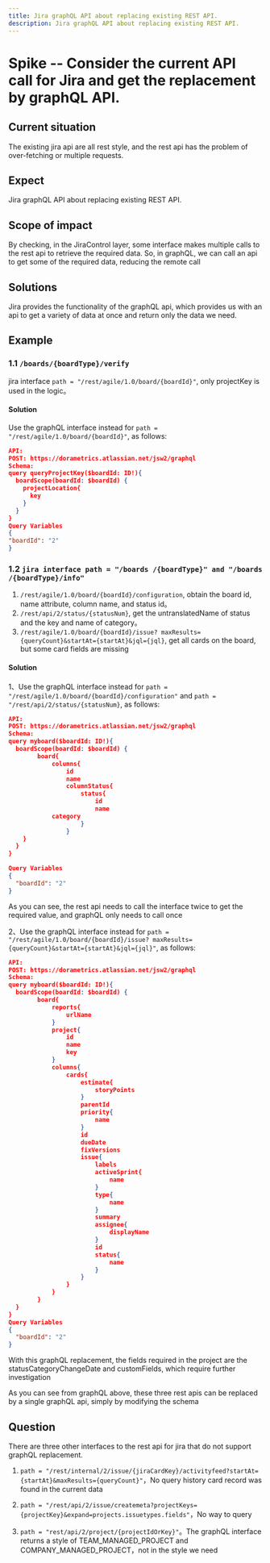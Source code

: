 ```yaml
---
title: Jira graphQL API about replacing existing REST API.
description: Jira graphQL API about replacing existing REST API.
---
```


# Spike -- Consider the current API call for Jira and get the replacement by graphQL API.

## Current situation

The existing jira api are all rest style, and the rest api has the problem of over-fetching or multiple requests.

## Expect

Jira graphQL API about replacing existing REST API.

## Scope of impact
By checking, in the JiraControl layer, some interface makes multiple calls to the rest api to retrieve the required data. So, in graphQL, we can call an api to get some of the required data, reducing the remote call

## Solutions
Jira provides the functionality of the graphQL api, which provides us with an api to get a variety of data at once and return only the data we need.

## Example
### 1.1 `/boards/{boardType}/verify`
jira interface `path = "/rest/agile/1.0/board/{boardId}"`, only projectKey is used in the logic。
#### Solution
Use the graphQL interface instead for `path = "/rest/agile/1.0/board/{boardId}"`, as follows:
```json
API:
POST: https://dorametrics.atlassian.net/jsw2/graphql
Schema:
query queryProjectKey($boardId: ID!){
  boardScope(boardId: $boardId) {
    projectLocation{
      key
    }
  }
}
Query Variables
{
"boardId": "2"
}
```

### 1.2 `jira interface path = "/boards /{boardType}" and "/boards /{boardType}/info"`
1. `/rest/agile/1.0/board/{boardId}/configuration`, obtain the board id, name attribute, column name, and status id。
2. `/rest/api/2/status/{statusNum}`, get the untranslatedName of status and the key and name of category。
3. `/rest/agile/1.0/board/{boardId}/issue? maxResults={queryCount}&startAt={startAt}&jql={jql}`, get all cards on the board, but some card fields are missing

#### Solution
1、Use the graphQL interface instead for `path = "/rest/agile/1.0/board/{boardId}/configuration"` and `path = "/rest/api/2/status/{statusNum}`, as follows:
```json
API:
POST: https://dorametrics.atlassian.net/jsw2/graphql
Schema:
query myboard($boardId: ID!){
  boardScope(boardId: $boardId) {
		board{
			columns{
				id
				name
				columnStatus{
					status{
						id
						name
            category
					}
				}
    }
  }
}

Query Variables
{
  "boardId": "2"
}
```
As you can see, the rest api needs to call the interface twice to get the required value, and graphQL only needs to call once

2、Use the graphQL interface instead for `path = "/rest/agile/1.0/board/{boardId}/issue? maxResults={queryCount}&startAt={startAt}&jql={jql}"`, as follows:
```json
API:
POST: https://dorametrics.atlassian.net/jsw2/graphql
Schema:
query myboard($boardId: ID!){
  boardScope(boardId: $boardId) {
		board{
			reports{
				urlName
			}
			project{
				id
				name
				key
			}
			columns{
				cards{
					estimate{
						storyPoints
					}
					parentId
					priority{
						name
					}
					id
					dueDate
					fixVersions
					issue{
						labels
						activeSprint{
							name
						}
						type{
							name
						}
						summary
						assignee{
							displayName
						}
						id
						status{
							name
						}
					}
				}
			}
		}
  }
}
Query Variables
{
  "boardId": "2"
}
```
With this graphQL replacement, the fields required in the project are the statusCategoryChangeDate and customFields, which require further investigation

As you can see from graphQL above, these three rest apis can be replaced by a single graphQL api, simply by modifying the schema

## Question
There are three other interfaces to the rest api for jira that do not support graphQL replacement.
1. `path = "/rest/internal/2/issue/{jiraCardKey}/activityfeed?startAt={startAt}&maxResults={queryCount}"`，No query history card record was found in the current data

2. `path = "/rest/api/2/issue/createmeta?projectKeys={projectKey}&expand=projects.issuetypes.fields"`，No way to query

3. `path = "rest/api/2/project/{projectIdOrKey}"`。The graphQL interface returns a style of TEAM_MANAGED_PROJECT and COMPANY_MANAGED_PROJECT，not in the style we need
